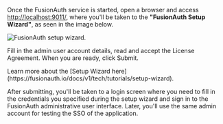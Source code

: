 
Once the FusionAuth service is started, open a browser and access [http://localhost:9011/](http://localhost:9011/), where you'll be taken to the **"FusionAuth Setup Wizard"**, as seen in the image below.

![FusionAuth setup wizard.](/img/blogs/includes/fusionauth/setup-wizard.png)

Fill in the admin user account details, read and accept the License Agreement. When you are ready, click <InlineUIElement>Submit</InlineUIElement>.

<Aside nodark="true" type="tip">Learn more about the [Setup Wizard here](https://fusionauth.io/docs/v1/tech/tutorials/setup-wizard).</Aside>

After submitting, you'll be taken to a login screen where you need to fill in the credentials you specified during the setup wizard and sign in to the FusionAuth administrative user interface. Later, you'll use the same admin account for testing the SSO of the application.
